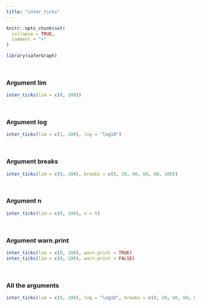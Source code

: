 ```yaml
---
title: "inter_ticks"
---
```


```r
knitr::opts_chunk$set(
  collapse = TRUE,
  comment = ">"
)
```

```r
library(saferGraph)
```
<br>

### Argument lim
```r
inter_ticks(lim = c(0, 100))
```
<br>

### Argument log
```r
inter_ticks(lim = c(1, 100), log = "log10")
```
<br>

### Argument breaks
```r
inter_ticks(lim = c(0, 100), breaks = c(0, 20, 40, 60, 80, 100))
```
<br>

### Argument n
```r
inter_ticks(lim = c(0, 100), n = 5)
```
<br>

### Argument warn.print
```r
inter_ticks(lim = c(0, 100), warn.print = TRUE)
inter_ticks(lim = c(0, 100), warn.print = FALSE)
```
<br>

### All the arguments
```r
inter_ticks(lim = c(0, 100), log = "log10", breaks = c(0, 20, 40, 60, 80, 100), n = 5, warn.print = TRUE)
```
<br>
